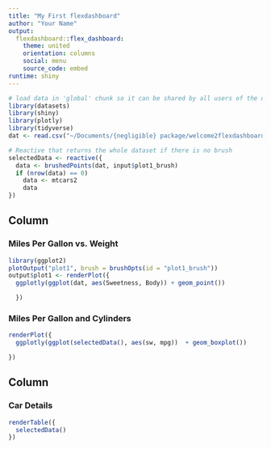 ```yaml
---
title: "My First flexdashboard"
author: "Your Name"
output: 
  flexdashboard::flex_dashboard:
    theme: united
    orientation: columns
    social: menu
    source_code: embed
runtime: shiny
---
```


```r
# load data in 'global' chunk so it can be shared by all users of the dashboard
library(datasets)
library(shiny)
library(plotly)
library(tidyverse)
dat <- read.csv("~/Documents/{negligible} package/welcome2flexdashboard/merged_data_cleaned.csv")
```

```r
# Reactive that returns the whole dataset if there is no brush
selectedData <- reactive({
  data <- brushedPoints(dat, input$plot1_brush)
  if (nrow(data) == 0)
    data <- mtcars2
    data
})

```

## Column {data-width="650"}

### Miles Per Gallon vs. Weight {data-width="600"}

```r
library(ggplot2)
plotOutput("plot1", brush = brushOpts(id = "plot1_brush"))
output$plot1 <- renderPlot({
  ggplotly(ggplot(dat, aes(Sweetness, Body)) + geom_point())

  })
```

### Miles Per Gallon and Cylinders

```r
renderPlot({
  ggplotly(ggplot(selectedData(), aes(sw, mpg))  + geom_boxplot())

})
```

## Column {data-width="350"}

### Car Details {data-width="400"}

```r
renderTable({
  selectedData()
})
```

